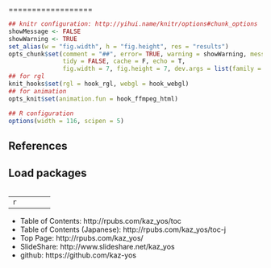 
==================
```r
## knitr configuration: http://yihui.name/knitr/options#chunk_options
showMessage <- FALSE
showWarning <- TRUE
set_alias(w = "fig.width", h = "fig.height", res = "results")
opts_chunk$set(comment = "##", error= TRUE, warning = showWarning, message = showMessage,
               tidy = FALSE, cache = F, echo = T,
               fig.width = 7, fig.height = 7, dev.args = list(family = "sans"))
## for rgl
knit_hooks$set(rgl = hook_rgl, webgl = hook_webgl)
## for animation
opts_knit$set(animation.fun = hook_ffmpeg_html)

## R configuration
options(width = 116, scipen = 5)
```

References
--------------------

Load packages
--------------------
```r

```

--------------------
```r

```


--------------------
- Table of Contents: http://rpubs.com/kaz_yos/toc
- Table of Contents (Japanese): http://rpubs.com/kaz_yos/toc-j
- Top Page: http://rpubs.com/kaz_yos/
- SlideShare: http://www.slideshare.net/kaz_yos
- github: https://github.com/kaz-yos

